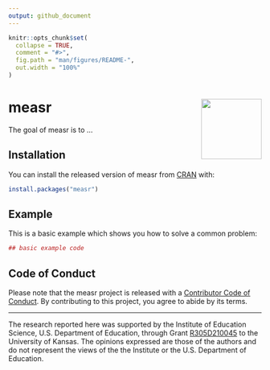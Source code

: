 ```yaml
---
output: github_document
---
```


<!-- README.md is generated from README.Rmd. Please edit that file -->

```r
knitr::opts_chunk$set(
  collapse = TRUE,
  comment = "#>",
  fig.path = "man/figures/README-",
  out.width = "100%"
)
```

# measr <img src="man/figures/logo.png" align = "right" width="120"/>

<!-- badges: start -->
<!-- badges: end -->

The goal of measr is to ...

## Installation

You can install the released version of measr from [CRAN](https://CRAN.R-project.org) with:

``` r
install.packages("measr")
```

## Example

This is a basic example which shows you how to solve a common problem:

```r
## basic example code
```

## Code of Conduct
  
Please note that the measr project is released with a [Contributor Code of Conduct](https://measr.dev/CODE_OF_CONDUCT.html). By contributing to this project, you agree to abide by its terms.

---

The research reported here was supported by the Institute of Education Science, U.S. Department of Education, through Grant [R305D210045](https://ies.ed.gov/funding/grantsearch/details.asp?ID=4546) to the University of Kansas. The opinions expressed are those of the authors and do not represent the views of the the Institute or the U.S. Department of Education.

